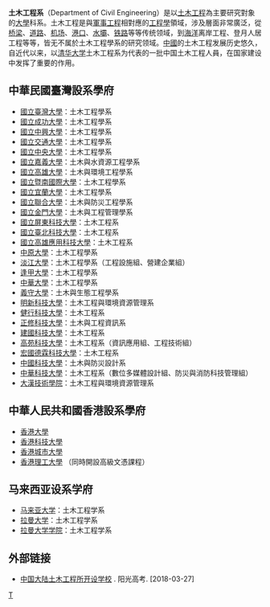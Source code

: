 '''土木工程系'''（Department of Civil Engineering）是以[[土木工程|土木工程]]為主要研究對象的[[大學|大學]]科系。土木工程是與[[軍事工程|軍事工程]]相對應的[[工程學|工程學]]領域，涉及層面非常廣泛，從[[桥梁|桥梁]]、[[道路|道路]]、[[机场|机场]]、[[港口|港口]]、[[水壩|水壩]]、[[铁路|铁路]]等等传统领域，到[[海洋|海洋]]离岸工程、登月人居工程等等，皆无不属於土木工程學系的研究领域。[[中國|中國]]的土木工程发展历史悠久，自近代以来，以[[清华大学|清华大学]]土木工程系为代表的一批中国土木工程人員，在国家建设中发挥了重要的作用。

== 中華民國臺灣設系學府 ==
* [[國立臺灣大學|國立臺灣大學]]：土木工程學系
* [[國立成功大學|國立成功大學]]：土木工程學系
* [[國立中興大學|國立中興大學]]：土木工程學系
* [[國立交通大學|國立交通大學]]：土木工程學系
* [[國立中央大學|國立中央大學]]：土木工程學系
* [[國立嘉義大學|國立嘉義大學]]：土木與水資源工程學系
* [[國立高雄大學|國立高雄大學]]：土木與環境工程學系
* [[國立暨南國際大學|國立暨南國際大學]]：土木工程學系
* [[國立宜蘭大學|國立宜蘭大學]]：土木工程學系
* [[國立聯合大學|國立聯合大學]]：土木與防災工程學系
* [[國立金門大學|國立金門大學]]：土木與工程管理學系
* [[國立屏東科技大學|國立屏東科技大學]]：土木工程系
* [[國立臺北科技大學|國立臺北科技大學]]：土木工程系
* [[國立高雄應用科技大學|國立高雄應用科技大學]]：土木工程系
* [[中原大學|中原大學]]：土木工程學系
* [[淡江大學|淡江大學]]：土木工程學系（工程設施組、營建企業組）
* [[逢甲大學|逢甲大學]]：土木工程學系
* [[中華大學|中華大學]]：土木工程學系
* [[義守大學|義守大學]]：土木與生態工程學系
* [[明新科技大學|明新科技大學]]：土木工程與環境資源管理系
* [[健行科技大學|健行科技大學]]：土木工程系
* [[正修科技大學|正修科技大學]]：土木與工程資訊系
* [[建國科技大學|建國科技大學]]：土木工程系
* [[高苑科技大學|高苑科技大學]]：土木工程系（資訊應用組、工程技術組）
* [[宏國德霖科技大學|宏國德霖科技大學]]：土木工程系
* [[中國科技大學_(台灣)|中國科技大學]]：土木與防災設計系
* [[中華科技大學|中華科技大學]]：土木工程系（數位多媒體設計組、防災與消防科技管理組）
* [[大漢技術學院|大漢技術學院]]：土木工程與環境資源管理系

==中華人民共和國香港設系學府==
* [[香港大學|香港大學]]
* [[香港科技大學|香港科技大學]]
* [[香港城市大學|香港城市大學]]
* [[香港理工大學|香港理工大學]] （同時開設高級文憑課程）
[[Category:學院科系|T]]

== 马来西亚设系学府 ==
* [[马来亚大学|马来亚大学]]：土木工程学系
* [[拉曼大学|拉曼大学]]：土木工程学系
* [[拉曼大学学院|拉曼大学学院]]：土木工程学系

== 外部链接 ==
*[http://gaokao.chsi.com.cn/zyk/zybk/schools.action?specialityId=73384468&ssdm= 中国大陆土木工程所开设学校] {{Wayback|url=http://gaokao.chsi.com.cn/zyk/zybk/schools.action?specialityId=73384468&ssdm= |date=20180629103353 }}. 阳光高考. [2018-03-27]